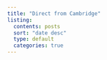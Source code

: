 ```yaml
---
title: "Direct from Cambridge"
listing:
  contents: posts
  sort: "date desc"
  type: default
  categories: true
---
```

